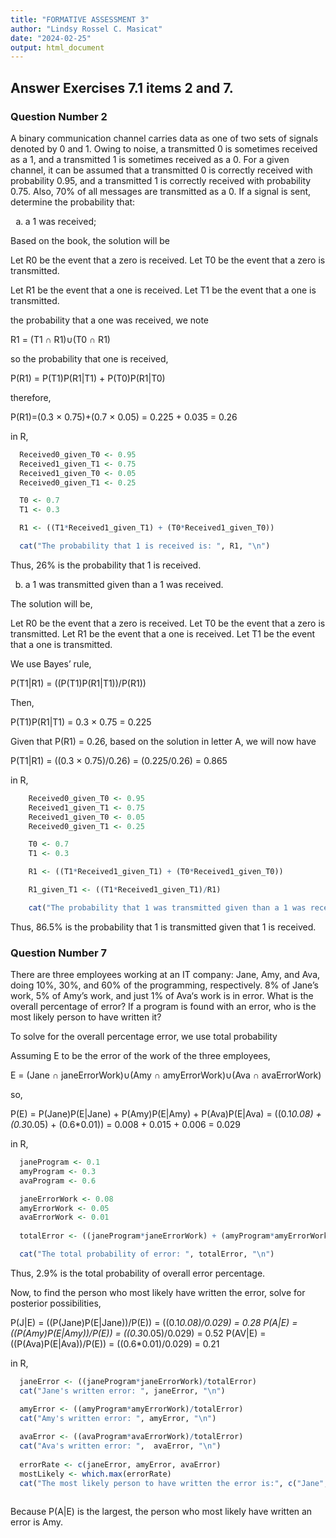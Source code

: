 ---
title: "FORMATIVE ASSESSMENT 3"
author: "Lindsy Rossel C. Masicat"
date: "2024-02-25"
output: html_document
---

## Answer Exercises 7.1 items 2 and 7.
### Question Number 2
  A binary communication channel carries data as one of two sets of signals denoted by 0 and 1. Owing to noise, a transmitted 0 is sometimes received as a 1, and a transmitted 1 is sometimes received as a 0. For a given channel, it can be assumed that a transmitted 0 is correctly received with probability 0.95, and a transmitted 1 is correctly received with probability 0.75. Also, 70% of all messages are transmitted as a 0. If a signal is sent, determine the probability that:
  
  (a) a 1 was received;

  Based on the book, the solution will be

  Let R0 be the event that a zero is received. Let T0 be the event that a zero is transmitted.

  Let R1 be the event that a one is received. Let T1 be the event that a one is transmitted.
  
  the probability that a one was received, we note

  R1 = (T1 ∩ R1)∪(T0 ∩ R1)

  so the probability that one is received,

  P(R1) = P(T1)P(R1|T1) + P(T0)P(R1|T0)

  therefore,

  P(R1)=(0.3 × 0.75)+(0.7 × 0.05) = 0.225 + 0.035 = 0.26
  
  in R,

```{r R1}

  Received0_given_T0 <- 0.95
  Received1_given_T1 <- 0.75
  Received1_given_T0 <- 0.05
  Received0_given_T1 <- 0.25

  T0 <- 0.7
  T1 <- 0.3

  R1 <- ((T1*Received1_given_T1) + (T0*Received1_given_T0))

  cat("The probability that 1 is received is: ", R1, "\n")

```

  Thus, 26% is the probability that 1 is received.
  
  
(b) a 1 was transmitted given than a 1 was received. 

The solution will be,

  Let R0 be the event that a zero is received. Let T0 be the event that a zero is transmitted.
  Let R1 be the event that a one is received. Let T1 be the event that a one is transmitted.

  We use Bayes’ rule,

  P(T1|R1) = ((P(T1)P(R1|T1))/P(R1))

  Then, 

  P(T1)P(R1|T1) = 0.3 × 0.75 = 0.225

  Given that P(R1) = 0.26, based on the solution in letter A, we will now have

  P(T1|R1) = ((0.3 × 0.75)/0.26) = (0.225/0.26) = 0.865

  in R, 
  
```{r T1|RQ}
    Received0_given_T0 <- 0.95
    Received1_given_T1 <- 0.75
    Received1_given_T0 <- 0.05
    Received0_given_T1 <- 0.25

    T0 <- 0.7
    T1 <- 0.3

    R1 <- ((T1*Received1_given_T1) + (T0*Received1_given_T0))

    R1_given_T1 <- ((T1*Received1_given_T1)/R1)

    cat("The probability that 1 was transmitted given than a 1 was received: ",        R1_given_T1, "\n")
```
  
  Thus, 86.5% is the probability that 1 is transmitted given that 1 is received.


### Question Number 7
There are three employees working at an IT company: Jane, Amy, and Ava, doing 10%, 30%, and 60% of the programming, respectively. 8% of Jane’s work, 5% of Amy’s work, and just 1% of Ava‘s work is in error. What is the overall percentage of error? If a program is found with an error, who is the most likely person to have written it? 

To solve for the overall percentage error, we use total probability

  Assuming E to be the error of the work of the three employees,
  
  E = (Jane ∩ janeErrorWork)∪(Amy ∩ amyErrorWork)∪(Ava ∩ avaErrorWork)
  
  so,
  
  P(E) = P(Jane)P(E|Jane) + P(Amy)P(E|Amy) + P(Ava)P(E|Ava)
       = ((0.1*0.08) + (0.3*0.05) + (0.6*0.01))
       = 0.008 + 0.015 + 0.006
       = 0.029
       
  in R,
  
```{r overall error}
  janeProgram <- 0.1
  amyProgram <- 0.3
  avaProgram <- 0.6

  janeErrorWork <- 0.08
  amyErrorWork <- 0.05
  avaErrorWork <- 0.01
  
  totalError <- ((janeProgram*janeErrorWork) + (amyProgram*amyErrorWork) + (avaProgram*avaErrorWork))

  cat("The total probability of error: ", totalError, "\n")
```
  
  Thus, 2.9% is the total probability of overall error percentage.
  
  
  Now, to find the person who most likely have written the error, solve for posterior possibilities,
  
  P(J|E) = ((P(Jane)P(E|Jane))/P(E)) = ((0.1*0.08)/0.029) = 0.28
  P(A|E) = ((P(Amy)P(E|Amy))/P(E)) = ((0.3*0.05)/0.029) = 0.52
  P(AV|E) = ((P(Ava)P(E|Ava))/P(E)) = ((0.6*0.01)/0.029) = 0.21

  in R,

```{r most likely}

  janeError <- ((janeProgram*janeErrorWork)/totalError)
  cat("Jane's written error: ", janeError, "\n")

  amyError <- ((amyProgram*amyErrorWork)/totalError)
  cat("Amy's written error: ", amyError, "\n")
  
  avaError <- ((avaProgram*avaErrorWork)/totalError)
  cat("Ava's written error: ",  avaError, "\n")
 
  errorRate <- c(janeError, amyError, avaError)
  mostLikely <- which.max(errorRate)
  cat("The most likely person to have written the error is:", c("Jane", "Amy", "Ava")[mostLikely], "\n")
  
```

  Because P(A|E) is the largest, the person who most likely have written an error is Amy.